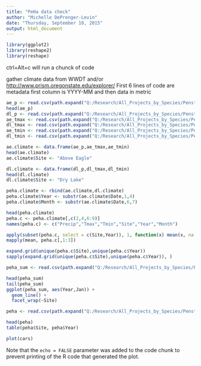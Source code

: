 ```yaml
---
title: "PeHa data check"
author: "Michelle DePrenger-Levin"
date: "Thursday, September 10, 2015"
output: html_document
---
```

```r
library(ggplot2)
library(reshape2)
library(reshape)
```

ctrl+Alt+c will run a chunck of code

gather climate data from WWDT and/or <http://www.prism.oregonstate.edu/explorer/>
First 6 lines of code are metadata
first column is YYYY-MM and then data in metric

```r
ae_p <- read.csv(path.expand("Q:/Research/All_Projects_by_Species/Penstemon SPECIES/Penstemon_harringtonii/R_code_PeHa/R_tables/AE_precip_2015.csv"), skip=6)
head(ae_p)
dl_p <- read.csv(path.expand("Q:/Research/All_Projects_by_Species/Penstemon SPECIES/Penstemon_harringtonii/R_code_PeHa/R_tables/DL_precip_2015.csv"), skip=6)
ae_tmax <- read.csv(path.expand("Q:/Research/All_Projects_by_Species/Penstemon SPECIES/Penstemon_harringtonii/R_code_PeHa/R_tables/AE_tmax_2015.csv"), skip=6)
dl_tmax <- read.csv(path.expand("Q:/Research/All_Projects_by_Species/Penstemon SPECIES/Penstemon_harringtonii/R_code_PeHa/R_tables/DL_maxtemp_2015.csv"), skip=6)
ae_tmin <- read.csv(path.expand("Q:/Research/All_Projects_by_Species/Penstemon SPECIES/Penstemon_harringtonii/R_code_PeHa/R_tables/AE_tmin_2015.csv"), skip=6)
dl_tmin <- read.csv(path.expand("Q:/Research/All_Projects_by_Species/Penstemon SPECIES/Penstemon_harringtonii/R_code_PeHa/R_tables/DL_tmin_2015.csv"), skip=6)

ae.climate <- data.frame(ae_p,ae_tmax,ae_tmin)
head(ae.climate)
ae.climate$Site <- "Above Eagle"

dl.climate <- data.frame(dl_p,dl_tmax,dl_tmin)
head(dl.climate)
dl.climate$Site <- "Dry Lake"

peha.climate <- rbind(ae.climate,dl.climate)
peha.climate$Year <- substr(ae.climate$Date,1,4)
peha.climate$Month <- substr(ae.climate$Date,6,7)

head(peha.climate)
peha.c <- peha.climate[,c(2,4,6:9)]
names(peha.c) <- c("Precip","Tmax","Tmin","Site","Year","Month")

apply(subset(peha.c, select = c(Site,Year)), 1, function(x) mean(x, na.rm = TRUE))
mapply(mean, peha.c[,1:3])

expand.grid(unique(peha.c$Site),unique(peha.c$Year))
sapply(expand.grid(unique(peha.c$Site),unique(peha.c$Year)), )

```



```r
peha_sum <- read.csv(path.expand("Q:/Research/All_Projects_by_Species/Penstemon SPECIES/Penstemon_harringtonii/R_code_PeHa/R_tables/peha_2015_summary.csv"))

head(peha_sum)
tail(peha_sum)
ggplot(peha_sum, aes(Year,Jan)) +
  geom_line() +
  facet_wrap(~Site)
```



```r
peha <- read.csv(path.expand("Q:/Research/All_Projects_by_Species/Penstemon SPECIES/Penstemon_harringtonii/R_code_PeHa/R_tables/peha2015.csv"))

head(peha)
table(peha$Site, peha$Year)
```



```r
plot(cars)
```

Note that the `echo = FALSE` parameter was added to the code chunk to prevent printing of the R code that generated the plot.
